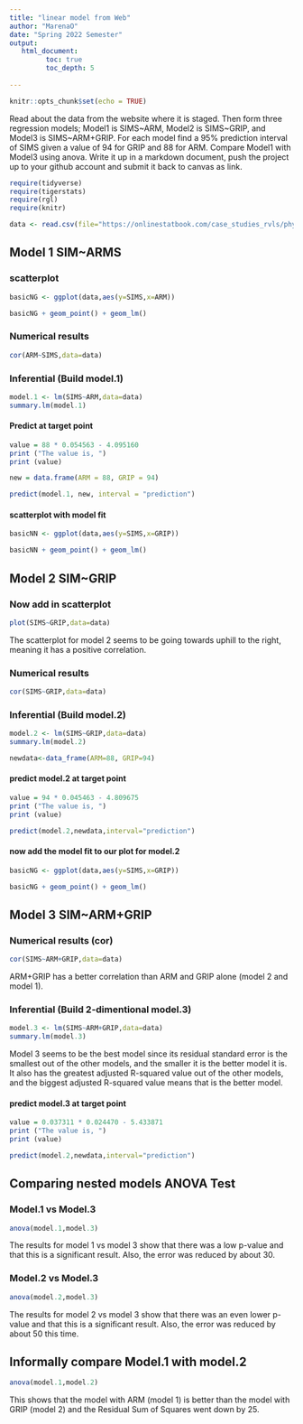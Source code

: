 ```yaml
---
title: "linear model from Web"
author: "MarenaO"
date: "Spring 2022 Semester"
output:
   html_document:
         toc: true
         toc_depth: 5
        
---
```


```r
knitr::opts_chunk$set(echo = TRUE)
```


Read about the data from the website where it is staged.  Then form three regression models; Model1 is SIMS~ARM, Model2 is SIMS~GRIP, and Model3 is SIMS~ARM+GRIP. For each model find a 95% prediction interval of SIMS given a value of 94  for GRIP and 88 for ARM. Compare Model1 with Model3 using anova. Write it up in a markdown document, push the project up to your github account and submit it back to canvas as link. 

 


```r
require(tidyverse)
require(tigerstats)
require(rgl)
require(knitr)

```

```r
data <- read.csv(file="https://onlinestatbook.com/case_studies_rvls/physical_strength/data.txt",sep="",header=TRUE)  

```

## Model 1 SIM~ARMS

### scatterplot

```r
basicNG <- ggplot(data,aes(y=SIMS,x=ARM))
```
```r
basicNG + geom_point() + geom_lm()
```


### Numerical results

```r
cor(ARM~SIMS,data=data)
```

### Inferential  (Build model.1)

```r
model.1 <- lm(SIMS~ARM,data=data)
summary.lm(model.1)
```

#### Predict at target point
```r
value = 88 * 0.054563 - 4.095160
print ("The value is, ")
print (value)
```

```r
new = data.frame(ARM = 88, GRIP = 94)
```

```r
predict(model.1, new, interval = "prediction")
```




#### scatterplot with model fit
  
```r
basicNN <- ggplot(data,aes(y=SIMS,x=GRIP))
```
```r
basicNN + geom_point() + geom_lm()
```
  

## Model 2 SIM~GRIP

### Now add in scatterplot

```r
plot(SIMS~GRIP,data=data)
```

The scatterplot for model 2 seems to be going towards uphill to the right, meaning it has a positive correlation.

### Numerical results 

```r
cor(SIMS~GRIP,data=data)
```


### Inferential  (Build model.2)
  
  
```r
model.2 <- lm(SIMS~GRIP,data=data)
summary.lm(model.2)
```  

```r
newdata<-data_frame(ARM=88, GRIP=94)
```


#### predict model.2 at target point

```r
value = 94 * 0.045463 - 4.809675
print ("The value is, ")
print (value)
```

```r
predict(model.2,newdata,interval="prediction")
```

#### now add the model fit to our plot for model.2
  
```r
basicNG <- ggplot(data,aes(y=SIMS,x=GRIP))
```
```r
basicNG + geom_point() + geom_lm()
```


## Model 3 SIM~ARM+GRIP

### Numerical results (cor)

```r
cor(SIMS~ARM+GRIP,data=data)
```
  ARM+GRIP has a better correlation than ARM and GRIP alone (model 2 and model 1).
  
### Inferential  (Build 2-dimentional model.3)

```r
model.3 <- lm(SIMS~ARM+GRIP,data=data)
summary.lm(model.3)
```

Model 3 seems to be the best model since its residual standard error is the smallest out of the other models, and the smaller it is the better model it is. It also has the greatest adjusted R-squared value out of the other models, and the biggest adjusted R-squared value means that is the better model.

#### predict model.3 at target point
  
```r
value = 0.037311 * 0.024470 - 5.433871
print ("The value is, ")
print (value)
```
```r
predict(model.2,newdata,interval="prediction")
```

## Comparing nested models ANOVA Test

### Model.1 vs Model.3

```r
anova(model.1,model.3)
```

The results for model 1 vs model 3 show that there was a low p-value and that this is a significant result. Also, the error was reduced by about 30.

### Model.2 vs Model.3

```r
anova(model.2,model.3)
```
The results for model 2 vs model 3 show that there was an even lower p-value and that this is a significant result. Also, the error was reduced by about 50 this time.

## Informally compare Model.1 with model.2

```r
anova(model.1,model.2)
```

This shows that the model with ARM (model 1) is better than the model with GRIP (model 2) and the Residual Sum of Squares went down by 25.